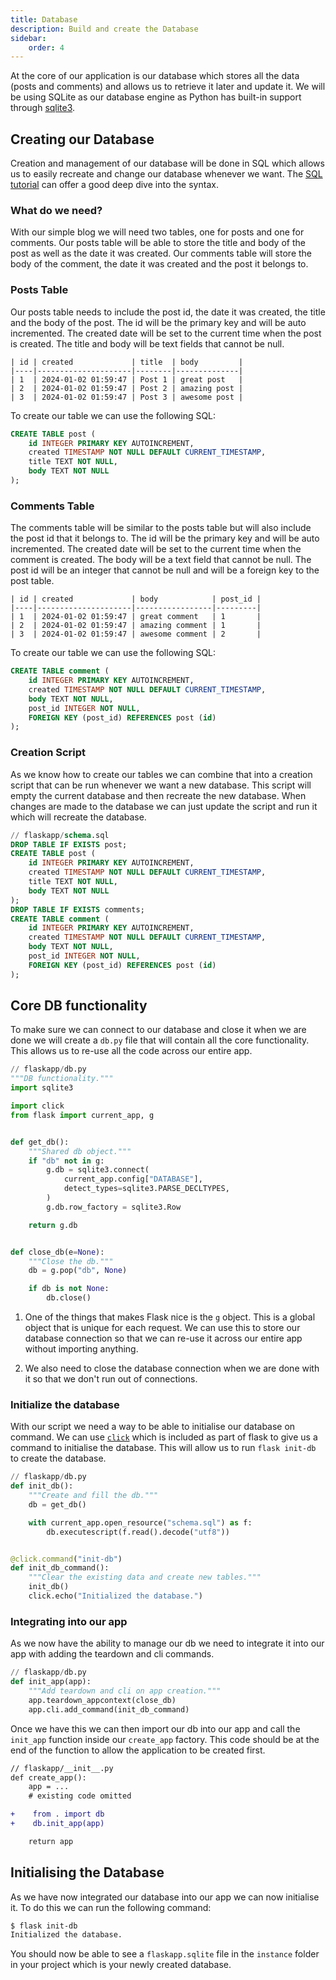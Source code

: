 ```yaml
---
title: Database
description: Build and create the Database
sidebar:
    order: 4
---
```


At the core of our application is our database which stores all the data (posts and comments) and allows us to retrieve it later and update it. We will be using SQLite as our database engine as Python has built-in support through [sqlite3](https://docs.python.org/3/library/sqlite3.html#module-sqlite3).

## Creating our Database

Creation and management of our database will be done in SQL which allows us to easily recreate and change our database whenever we want. The [SQL tutorial](../../../../sql/sql.mdx) can offer a good deep dive into the syntax.

### What do we need?

With our simple blog we will need two tables, one for posts and one for comments. Our posts table will be able to store the title and body of the post as well as the date it was created. Our comments table will store the body of the comment, the date it was created and the post it belongs to.

### Posts Table

Our posts table needs to include the post id, the date it was created, the title and the body of the post. The id will be the primary key and will be auto incremented. The created date will be set to the current time when the post is created. The title and body will be text fields that cannot be null.

```
| id | created             | title  | body         |
|----|---------------------|--------|--------------|
| 1  | 2024-01-02 01:59:47 | Post 1 | great post   |
| 2  | 2024-01-02 01:59:47 | Post 2 | amazing post |
| 3  | 2024-01-02 01:59:47 | Post 3 | awesome post |
```

To create our table we can use the following SQL:

```sql
CREATE TABLE post (
    id INTEGER PRIMARY KEY AUTOINCREMENT,
    created TIMESTAMP NOT NULL DEFAULT CURRENT_TIMESTAMP,
    title TEXT NOT NULL,
    body TEXT NOT NULL
);
```

### Comments Table

The comments table will be similar to the posts table but will also include the post id that it belongs to. The id will be the primary key and will be auto incremented. The created date will be set to the current time when the comment is created. The body will be a text field that cannot be null. The post id will be an integer that cannot be null and will be a foreign key to the post table.

```
| id | created             | body            | post_id |
|----|---------------------|-----------------|---------|
| 1  | 2024-01-02 01:59:47 | great comment   | 1       |
| 2  | 2024-01-02 01:59:47 | amazing comment | 1       |
| 3  | 2024-01-02 01:59:47 | awesome comment | 2       |
```

To create our table we can use the following SQL:

```sql
CREATE TABLE comment (
    id INTEGER PRIMARY KEY AUTOINCREMENT,
    created TIMESTAMP NOT NULL DEFAULT CURRENT_TIMESTAMP,
    body TEXT NOT NULL,
    post_id INTEGER NOT NULL,
    FOREIGN KEY (post_id) REFERENCES post (id)
);
```

### Creation Script

As we know how to create our tables we can combine that into a creation script that can be run whenever we want a new database. This script will empty the current database and then recreate the new database. When changes are made to the database we can just update the script and run it which will recreate the database.

```sql
// flaskapp/schema.sql
DROP TABLE IF EXISTS post;
CREATE TABLE post (
    id INTEGER PRIMARY KEY AUTOINCREMENT,
    created TIMESTAMP NOT NULL DEFAULT CURRENT_TIMESTAMP,
    title TEXT NOT NULL,
    body TEXT NOT NULL
);
DROP TABLE IF EXISTS comments;
CREATE TABLE comment (
    id INTEGER PRIMARY KEY AUTOINCREMENT,
    created TIMESTAMP NOT NULL DEFAULT CURRENT_TIMESTAMP,
    body TEXT NOT NULL,
    post_id INTEGER NOT NULL,
    FOREIGN KEY (post_id) REFERENCES post (id)
);
```

## Core DB functionality

To make sure we can connect to our database and close it when we are done we will create a `db.py` file that will contain all the core functionality. This allows us to re-use all the code across our entire app.

```python
// flaskapp/db.py
"""DB functionality."""
import sqlite3

import click
from flask import current_app, g


def get_db():
    """Shared db object."""
    if "db" not in g:
        g.db = sqlite3.connect(
            current_app.config["DATABASE"],
            detect_types=sqlite3.PARSE_DECLTYPES,
        )
        g.db.row_factory = sqlite3.Row

    return g.db


def close_db(e=None):
    """Close the db."""
    db = g.pop("db", None)

    if db is not None:
        db.close()
```

1. One of the things that makes Flask nice is the `g` object. This is a global object that is unique for each request. We can use this to store our database connection so that we can re-use it across our entire app without importing anything.

2. We also need to close the database connection when we are done with it so that we don't run out of connections.


### Initialize the database

With our script we need a way to be able to initialise our database on command. We can use [`click`](https://click.palletsprojects.com) which is included as part of flask to give us a command to initialise the database. This will allow us to run `flask init-db` to create the database.

```python
// flaskapp/db.py
def init_db():
    """Create and fill the db."""
    db = get_db()

    with current_app.open_resource("schema.sql") as f:
        db.executescript(f.read().decode("utf8"))


@click.command("init-db")
def init_db_command():
    """Clear the existing data and create new tables."""
    init_db()
    click.echo("Initialized the database.")
```

### Integrating into our app

As we now have the ability to manage our db we need to integrate it into our app with adding the teardown and cli commands.

```python
// flaskapp/db.py
def init_app(app):
    """Add teardown and cli on app creation."""
    app.teardown_appcontext(close_db)
    app.cli.add_command(init_db_command)
```

Once we have this we can then import our db into our app and call the `init_app` function inside our `create_app` factory. This code should be at the end of the function to allow the application to be created first.

```diff lang="python"
// flaskapp/__init__.py
def create_app():
    app = ...
    # existing code omitted

+    from . import db
+    db.init_app(app)

    return app
```

## Initialising the Database

As we have now integrated our database into our app we can now initialise it. To do this we can run the following command:

```bash
$ flask init-db
Initialized the database.
```

You should now be able to see a `flaskapp.sqlite` file in the `instance` folder in your project which is your newly created database.
